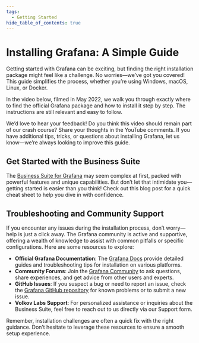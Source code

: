```yaml
---
tags:
  - Getting Started
hide_table_of_contents: true
---
```



# Installing Grafana: A Simple Guide

Getting started with Grafana can be exciting, but finding the right installation package might feel like a challenge. No worries—we’ve got you covered! This guide simplifies the process, whether you’re using Windows, macOS, Linux, or Docker.

In the video below, filmed in May 2022, we walk you through exactly where to find the official Grafana package and how to install it step by step. The instructions are still relevant and easy to follow.

<Youtube
  id="xTQpV7B700w"
  title="How to Install Grafana for Data Analysts and Data Scientists"
/>

We’d love to hear your feedback! Do you think this video should remain part of our crash course? Share your thoughts in the YouTube comments. If you have additional tips, tricks, or questions about installing Grafana, let us know—we’re always looking to improve this guide.

## Get Started with the Business Suite

The [Business Suite for Grafana](/plugins) may seem complex at first, packed with powerful features and unique capabilities. But don’t let that intimidate you—getting started is easier than you think! Check out this blog post for a quick cheat sheet to help you dive in with confidence.

<BlogPost id="howto-start-20241022" />

## Troubleshooting and Community Support

If you encounter any issues during the installation process, don’t worry—help is just a click away. The Grafana community is active and supportive, offering a wealth of knowledge to assist with common pitfalls or specific configurations. Here are some resources to explore:

- **Official Grafana Documentation**: The [Grafana Docs](https://grafana.com/docs/grafana/latest/) provide detailed guides and troubleshooting tips for installation on various platforms.
- **Community Forums**: Join the [Grafana Community](https://community.grafana.com/) to ask questions, share experiences, and get advice from other users and experts.
- **GitHub Issues**: If you suspect a bug or need to report an issue, check the [Grafana GitHub repository](https://github.com/grafana/grafana/issues) for known problems or to submit a new issue.
- **Volkov Labs Support**: For personalized assistance or inquiries about the Business Suite, feel free to reach out to us directly via our Support form.

Remember, installation challenges are often a quick fix with the right guidance. Don’t hesitate to leverage these resources to ensure a smooth setup experience.
